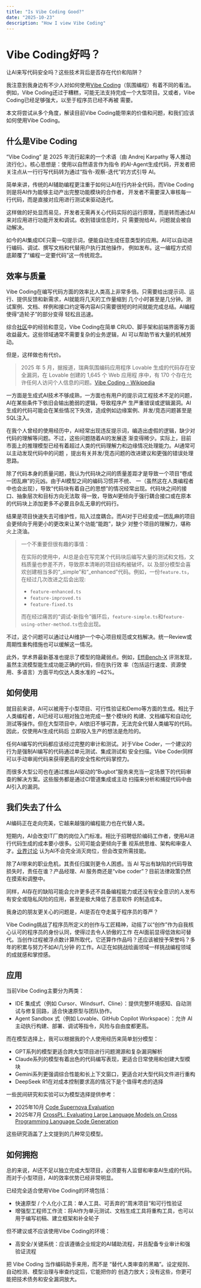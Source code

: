 ```yaml
---
title: "Is Vibe Coding Good?"
date: "2025-10-23"
description: "How I view Vibe Coding"
---
```


# Vibe Coding好吗？

让AI来写代码安全吗？这些技术背后是否存在代价和陷阱？

我注意到我身边有不少人对如何使用[Vibe Coding](https://en.wikipedia.org/wiki/Vibe_coding)（氛围编程）有着不同的看法。  
例如，Vibe Coding还过于糟糕，可能无法支持完成一个大型项目。又或者，Vibe Coding已经足够强大，以至于程序员已经不再被
需要。

本文将尝试从多个角度，解读目前Vibe Coding能带来的价值和问题，和我们应该如何使用Vibe Coding。

## 什么是Vibe Coding

“Vibe Coding” 是 2025 年流行起来的一个术语（由 Andrej Karpathy 等人推动流行化）。核心思想是：使用以自然语言作为指令
的AI-Agent生成代码，开发者把关注点从一行行写代码转为通过“指令-观察-迭代”的方式引导 AI。

简单来讲，传统的AI辅助编程更注重于如何让AI在行内补全代码，而Vibe Coding则是将AI作为能够主动产出完整功能模块的合作者，
开发者不需要深入审核每一行代码，而是直接对应用进行测试来驱动迭代。

这样做的好处显而易见，开发者无需再关心代码实际的运行原理，而是转而通过AI来对应用进行功能开发和调试。收到错误信息时，只
需要抛给AI，问题就会被自动解决。

如今的AI集成IDE只需一句提示词，便能自动生成任意类型的应用。AI可以自动进行编码、调试、撰写文档和代替用户执行其他操作，
例如发布。这一编程方式彻底颠覆了“编程一定要代码”这一传统观念。

## 效率与质量

Vibe Coding在编写代码方面的效率比人类高上非常多倍。只需要给出提示词、运行、提供反馈和新需求，AI就能将几天的工作量缩到
几个小时甚至是几分钟。测试案例、文档、样例和接口约定等内容AI只需要很短的时间就能完成总结。AI编程使得“造轮子”的部分变得
轻松且迅速。

综合[社区](https://cloud.google.com/discover/what-is-vibe-coding#vibe-coding-versus-traditional-programming)中的经验和意见，Vibe Coding在简单 CRUD、脚手架和前端界面等方面收益最大。这些领域通常不需要复杂的业务逻辑，AI
可以帮助节省大量的机械劳动。

但是，这样做也有代价。

> 2025 年 5 月，据报道，瑞典氛围编码应用程序 Lovable 生成的代码存在安全漏洞，在 Lovable 创建的 1,645 个 Web 应用程
> 序中，有 170 个存在允许任何人访问个人信息的问题。[Vibe Coding - Wikipedia](https://en.wikipedia.org/wiki/Vibe_coding#Quality_of_code_and_security_issues)

一方面是生成式AI技术不够成熟，一方面也有用户的提示词工程技术不足的问题，AI在某些条件下依旧会输出脆弱的逻辑，导致程序产
生严重错误或逻辑漏洞。AI生成的代码可能会在某些情况下失效，造成例如边缘案例、并发/竞态问题甚至是SQL注入。

在我个人曾经的使用经历中，AI经常出现违反提示词，编造出虚假的逻辑，缺少对代码的理解等问题。不过，这些问题随着AI的发展逐
渐变得稀少。实际上，目前市面上的推理模型已经有着超过人类的代码理解力和边缘情况处理能力。AI通常可以主动发现代码中的问题
，提出有关并发/竞态问题的改进建议和更强的错误处理思路。

除了代码本身的质量问题，我认为代码块之间的质量差距才是导致一个项目“卷成一团乱麻”的元凶。由于AI模型之间的编码习惯并不统、
一（虽然这在人类编程者中也会出现），导致“代码块有着自己的思想”的情况经常出现。代码块之间的接口、抽象层次和目标方向无法取
得一致，导致AI更倾向于强行耦合接口或在原本的代码块上添加更多不必要且杂乱无章的代码行。

结果是项目快速失去可维护性，陷入过度耦合。而AI对于已经变成一团乱麻的项目会更倾向于用更小的更改来让某个功能“能跑”，缺少
对整个项目的理解力，堪称火上浇油。

> 一个不重要但很有趣的事情：
> 
> 在实际的使用中，AI总是会在写完某个代码块后编写大量的测试和文档，文档质量也参差不齐，导致原本清晰的项目结构被破坏。以
> 及部分模型会喜欢创建相当多的“_simple”和“_enhanced”代码。例如，一份`feature.ts`，在经过几次改进之后会出现: 
> 
> - `feature-enhanced.ts`
> - `feature-improved.ts`
> - `feature-fixed.ts`
> 
> 而在经过痛苦的“调试-新指令”循环后，`feature-simple.ts`和`feature-using-other-method.ts`也会出现。

不过，这个问题可以通过让AI维护一个中心项目规范或文档解决。统一Review或周期性重构措施也可以缓解这一情况。

此外，学术界最新基准也提示了模型的隐藏弱点。例如，[EffiBench-X](https://arxiv.org/html/2505.13004v1) 评测发现，虽然主流模型能生成功能正确的代码，但在执行效
率（包括运行速度、资源使用、多语言）方面平均仅达人类水准的 ~62%。

## 如何使用

就目前来讲，AI可以被用于小型项目、可行性验证和Demo等方面的生成。相比于人类编程者，AI已经可以相对独立地完成一整个模块的
构建、文档编写和自动化测试等操作。但在大型项目中，AI依旧不够可靠，无法完全代替人类编写的代码。因此，仅使用AI生成代码后
立即投入生产的想法是危险的。

任何AI编写的代码都应该经过完整的审计和测试。对于Vibe Coder，一个建议的行为是强制AI编写的代码通过单元测试、集成测试和
安全扫描。Vibe Coder同样可以手动审阅代码来获得更高的安全性和代码掌控力。

而很多大型公司也在通过推出AI驱动的“Bugbot”服务来充当一定场景下的代码审查的解决方案。这些服务都是通过CI管道集成或主动
扫描来分析和捕捉代码中由AI引入的漏洞。

## 我们失去了什么

AI编码正在走向完美，它越来越强的编程能力也在代替人类。

短期内，AI会改变IT厂商的岗位入门标准。相比于招聘低阶编码工作者，使用AI进行代码生成的成本要小很多。公司可能会更倾向于重
视系统思维、架构和审查人才。[业界讨论](https://www.businessinsider.com/reid-hoffman-vibe-coding-productivity-software-2025-8)
认为AI不会完全消灭岗位，但会改变所需技能。

除了AI带来的职业危机，其责任归属则更令人困惑。当 AI 写出有缺陷的代码导致损失时，责任在谁？产品经理、AI 服务商还是“vibe
 coder”？目前法律政策仍然在摸索和调整中。

同样，AI存在的缺陷可能会允许更多还不具备编程能力或还没有安全意识的人发布有安全或隐私风险的应用，甚至是极大降低了恶意软件
的制造成本。

我身边的朋友更关心的问题是，AI是否在夺走属于程序员的尊严？

Vibe Coding挑战了程序员所定义的创作与工匠精神，动摇了以“创作”作为自我核心认可的程序员的身份认同，使得过去令人骄傲的工作
在AI面前显得低效和可替代。当创作过程被浮点数计算所取代，它还算作作品吗？还应该被授予荣誉吗？多年的积累与努力不如AI几分钟
的工作。AI正在如挑战绘画领域一样挑战编程领域的成就感和掌控感。

## 应用

当前Vibe Coding主要分为两类：

- IDE 集成式（例如 Cursor、Windsurf、Cline）：提供完整环境感知、自动测试与修复回路，适合快速原型与团队协作。
- Agent Sandbox 式（例如 Lovable、GitHub Copilot Workspace）：允许 AI 主动执行构建、部署、调试等指令，风险与自由度都更高。

而在模型选择上，我可以根据我的个人使用经历来简单划分模型：
- GPT系列的模型更适合跨大型项目进行问题溯源和复杂漏洞解析
- Claude系列的模型有着出色的代码编写表现，更适合日常使用和创建大型模块
- Gemini系列更强调综合性能和长上下文窗口，更适合对大型代码文件进行重构
- DeepSeek R1在对成本控制要求高的情况下是个值得考虑的选择

一些民间研究和实验可以为模型选择提供参考：
- 2025年10月 [Code Supernova Evaluation](https://github.com/centminmod/code-supernova-evaluation)
- 2025年7月 [CrossPL: Evaluating Large Language Models on Cross Programming Language Code Generation](https://arxiv.org/html/2507.19904v1#S5)

这些研究涵盖了上文提到的几种常见模型。

## 如何拥抱

总的来说，AI还不足以独立完成大型项目，必须要有人监督和审查AI生成的代码。而对于小型项目，AI的效率优势已经非常明显。

已经完全适合使用Vibe Coding的环境包括：
- 快速原型 / 个人化小工具：单人工具、可丢弃的“周末项目”和可行性验证
- 增强型工程师工作流：将AI作为单元测试、文档生成工具将重构工具，也可以用于编写初稿、建立框架和补全轮子

但不建议或不应该使用Vibe Coding的环境：
- 高安全/关键系统：应该遵循企业规定的AI辅助流程，并且配备专业审计和强验证流程

把 Vibe Coding 当作编码助手来用，而不是 “替代人类审查的黑箱”。设定规则、自动检测、模型治理与审查约定后，它能把你的
创造力放大；没有这些，你更可能把技术债务和安全漏洞放大。

